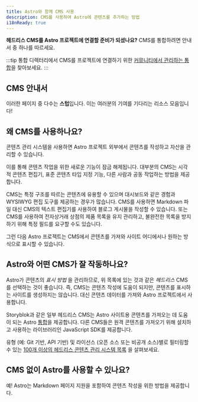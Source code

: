 ```yaml
---
title: Astro와 함께 CMS 사용
description: CMS를 사용하여 Astro에 콘텐츠를 추가하는 방법
i18nReady: true
---
```


**헤드리스 CMS를 Astro 프로젝트에 연결할 준비가 되셨나요?** CMS를 통합하려면 안내서 중 하나를 따르세요.

:::tip
통합 디렉터리에서 CMS를 프로젝트에 연결하기 위한 [커뮤니티에서 관리하는 통합](https://astro.build/integrations/?search=cms)을 찾아보세요.
:::

## CMS 안내서

이러한 페이지 중 다수는 **스텁**입니다. 이는 여러분의 기여를 기다리는 리소스 모음입니다!

<CMSGuidesNav />

## 왜 CMS를 사용하나요?

콘텐츠 관리 시스템을 사용하면 Astro 프로젝트 외부에서 콘텐츠를 작성하고 자산을 관리할 수 있습니다.

이를 통해 콘텐츠 작업을 위한 새로운 기능이 잠금 해제됩니다. 대부분의 CMS는 시각적 콘텐츠 편집기, 표준 콘텐츠 타입 지정 기능, 다른 사람과 공동 작업하는 방법을 제공합니다.

CMS는 특정 구조를 따르는 콘텐츠에 유용할 수 있으며 대시보드와 같은 경험과 WYSIWYG 편집 도구를 제공하는 경우가 많습니다. CMS를 사용하면 Markdown 파일 대신 CMS의 텍스트 편집기를 사용하여 블로그 게시물을 작성할 수 있습니다. 또는 CMS를 사용하여 전자상거래 상점의 제품 목록을 유지 관리하고, 불완전한 목록을 방지하기 위해 특정 필드를 요구할 수도 있습니다.

그런 다음 Astro 프로젝트는 CMS에서 콘텐츠를 가져와 사이트 어디에서나 원하는 방식으로 표시할 수 있습니다.

## Astro와 어떤 CMS가 잘 작동하나요?

Astro가 콘텐츠의 _표시 방법_ 을 관리하므로, 위 목록에 있는 것과 같은 _헤드리스_ CMS를 선택하는 것이 좋습니다. 즉, CMS는 콘텐츠 작성에 도움이 되지만, 콘텐츠를 표시하는 사이트를 생성하지는 않습니다. 대신 콘텐츠 데이터를 가져와 Astro 프로젝트에서 사용합니다.

Storyblok과 같은 일부 헤드리스 CMS는 Astro 사이트용 콘텐츠를 가져오는 데 도움이 되는 Astro [통합](/ko/guides/integrations-guide/)을 제공합니다. 다른 CMS들은 원격 콘텐츠를 가져오기 위해 설치하고 사용하는 라이브러리인 JavaScript SDK를 제공합니다.

<ReadMore> 유형 (예: Git 기반, API 기반) 및 라이선스 (오픈 소스 또는 비공개 소스)별로 필터링할 수 있는 [100개 이상의 헤드리스 콘텐츠 관리 시스템 목록](https://jamstack.org/headless-cms/) <Badge text="외부 링크" />을 살펴보세요.</ReadMore>

## CMS 없이 Astro를 사용할 수 있나요?

예! Astro는 Markdown 페이지 지원을 포함하여 콘텐츠 작성을 위한 방법을 제공합니다.
